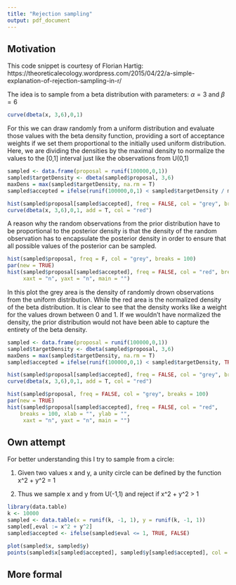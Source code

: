 ```yaml
---
title: "Rejection sampling"
output: pdf_document
---
```

## Motivation

This code snippet is courtesy of Florian Hartig:
https://theoreticalecology.wordpress.com/2015/04/22/a-simple-explanation-of-rejection-sampling-in-r/

The idea is to sample from a beta distribution with parameters:
$\alpha = 3$ and $\beta = 6$

```r
curve(dbeta(x, 3,6),0,1)
```

For this we can draw randomly from a uniform distribution and evaluate those values with the beta density function, providing
a sort of acceptance weights if we set them proportional to the initially used uniform distribution. Here, we are dividing the 
densities by the maximal density to normalize the values to the [0,1] interval just like the observations from U(0,1)

```r
sampled <- data.frame(proposal = runif(100000,0,1))
sampled$targetDensity <- dbeta(sampled$proposal, 3,6)
maxDens = max(sampled$targetDensity, na.rm = T)
sampled$accepted = ifelse(runif(100000,0,1) < sampled$targetDensity / maxDens, TRUE, FALSE)

hist(sampled$proposal[sampled$accepted], freq = FALSE, col = "grey", breaks = 100)
curve(dbeta(x, 3,6),0,1, add = T, col = "red")
```

A reason why the random observations from the prior distribution have to be proportional to the posterior density is that the density of the random observation has to encapsulate the posterior density in order to ensure that all possible values of the posterior can be sampled. 

```r
hist(sampled$proposal, freq = F, col = "grey", breaks = 100) 
par(new = TRUE)
hist(sampled$proposal[sampled$accepted], freq = FALSE, col = "red", breaks = 100, xlab = "", ylab = "",
     xaxt = "n", yaxt = "n", main = "")
````

In this plot the grey area is the density of randomly drown observations from the uniform distribution. While the red area is the normalized density of the beta distribution. It is clear to see that the density works like a weight for the values drown between 0 and 1. If we wouldn't have normalized the density, the prior distribution would not have been able to capture the entirety of the beta density.

```r
sampled <- data.frame(proposal = runif(100000,0,1))
sampled$targetDensity <- dbeta(sampled$proposal, 3,6)
maxDens = max(sampled$targetDensity, na.rm = T)
sampled$accepted = ifelse(runif(100000,0,1) < sampled$targetDensity, TRUE, FALSE)

hist(sampled$proposal[sampled$accepted], freq = FALSE, col = "grey", breaks = 100)
curve(dbeta(x, 3,6),0,1, add = T, col = "red")
```

```r
hist(sampled$proposal, freq = FALSE, col = "grey", breaks = 100) 
par(new = TRUE)
hist(sampled$proposal[sampled$accepted], freq = FALSE, col = "red", 
	breaks = 100, xlab = "", ylab = "",
     xaxt = "n", yaxt = "n", main = "")
```

## Own attempt

For better understanding this I try to sample from a circle:

1. Given two values x and y, a unity circle can be defined by the function x^2 + y^2 = 1

2. Thus we sample x and y from U(-1,1) and reject if x^2 + y^2 > 1

```r
library(data.table)
k <- 10000
sampled <- data.table(x = runif(k, -1, 1), y = runif(k, -1, 1))
sampled[,eval := x^2 + y^2]
sampled$accepted <- ifelse(sampled$eval <= 1, TRUE, FALSE)

plot(sampled$x, sampled$y)
points(sampled$x[sampled$accepted], sampled$y[sampled$accepted], col = "red")
```

## More formal
